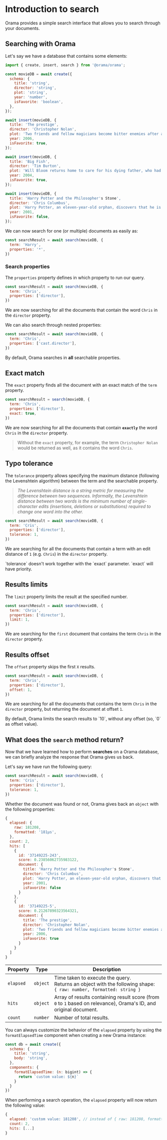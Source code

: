 
# Introduction to search

Orama provides a simple search interface that allows you to search through your documents.

## Searching with Orama

Let's say we have a database that contains some elements:

```javascript copy
import { create, insert, search } from '@orama/orama';

const movieDB = await create({
  schema: {
    title: 'string',
    director: 'string',
    plot: 'string',
    year: 'number',
    isFavorite: 'boolean',
  },
});

await insert(movieDB, {
  title: 'The prestige',
  director: 'Christopher Nolan',
  plot: 'Two friends and fellow magicians become bitter enemies after a sudden tragedy. As they devote themselves to this rivalry, they make sacrifices that bring them fame but with terrible consequences.',
  year: 2006,
  isFavorite: true,
});

await insert(movieDB, {
  title: 'Big Fish',
  director: 'Tim Burton',
  plot: 'Will Bloom returns home to care for his dying father, who had a penchant for telling unbelievable stories. After he passes away, Will tries to find out if his tales were really true.',
  year: 2004,
  isFavorite: true,
});

await insert(movieDB, {
  title: 'Harry Potter and the Philosopher's Stone',
  director: 'Chris Columbus',
  plot: 'Harry Potter, an eleven-year-old orphan, discovers that he is a wizard and is invited to study at Hogwarts. Even as he escapes a dreary life and enters a world of magic, he finds trouble awaiting him.',
  year: 2001,
  isFavorite: false,
});
```

We can now search for one (or multiple) documents as easily as:

```javascript copy
const searchResult = await search(movieDB, {
  term: 'Harry',
  properties: '*',
})
```

### Search properties

The `properties` property defines in which property to run our query.

```javascript copy
const searchResult = await search(movieDB, {
  term: 'Chris',
  properties: ['director'],
})
```

We are now searching for all the documents that contain the word `Chris` in the
`director` property.

We can also search through nested properties:

```javascript copy
const searchResult = await search(movieDB, {
  term: 'Chris',
  properties: ['cast.director'],
})
```

By default, Orama searches in **all** searchable properties.

## Exact match

The `exact` property finds all the document with an exact match of the `term`
property.

```javascript copy
const searchResult = search(movieDB, {
  term: 'Chris',
  properties: ['director'],
  exact: true,
})
```

We are now searching for all the documents that contain **`exactly`** the word
`Chris` in the `director` property.

> Without the `exact` property, for example, the term `Christopher Nolan` would
> be returned as well, as it contains the word `Chris`.

## Typo tolerance

The `tolerance` property allows specifying the maximum distance (following the
Levenshtein algorithm) between the term and the searchable property.

> _The Levenshtein distance is a string metric for measuring the difference
> between two sequences. Informally, the Levenshtein distance between two words
> is the minimum number of single-character edits (insertions, deletions or
> substitutions) required to change one word into the other._

```javascript copy
const searchResult = await search(movieDB, {
  term: 'Cris',
  properties: ['director'],
  tolerance: 1,
})
```

We are searching for all the documents that contain a term with an edit distance
of `1` (e.g. `Chris`) in the `director` property.

<Callout type="warning">
  `tolerance` doesn't work together with the `exact` parameter. `exact` will have priority.
</Callout>

## Results limits

The `limit` property limits the result at the specified number.

```javascript copy
const searchResult = await search(movieDB, {
  term: 'Chris',
  properties: ['director'],
  limit: 1,
})
```

We are searching for the `first` document that contains the term `Chris` in the
`director` property.

## Results offset

The `offset` property skips the first `X` results.

```javascript copy
const searchResult = await search(movieDB, {
  term: 'Chris',
  properties: ['director'],
  offset: 1,
})
```

We are searching for all the documents that contains the term `Chris` in the
`director` property, but returning the document at offset `1`.

<Callout type="info">
  By default, Orama limits the search results to `10`, without any offset (so, `0` as offset value).
</Callout>

## What does the `search` method return?

Now that we have learned how to perform **searches** on a Orama database, we can
briefly analyze the response that Orama gives us back.

Let's say we have run the following query:

```javascript copy
const searchResult = await search(movieDB, {
  term: 'Cris',
  properties: ['director'],
  tolerance: 1,
})
```

Whether the document was found or not, Orama gives back an `object` with the
following properties:

```javascript copy
{
  elapsed: {
    raw: 181208,
    formatted: '181μs',
  },
  count: 2,
  hits: [
    {
      id: '37149225-243',
      score: 0.23856062735983122,
      document: {
        title: 'Harry Potter and the Philosopher's Stone',
        director: 'Chris Columbus',
        plot: 'Harry Potter, an eleven-year-old orphan, discovers that he is a wizard and is invited to study at Hogwarts. Even as he escapes a dreary life and enters a world of magic, he finds trouble awaiting him.',
        year: 2001,
        isFavorite: false
      }
    },
    {
      id: '37149225-5',
      score: 0.21267890323564321,
      document: {
        title: 'The prestige',
        director: 'Christopher Nolan',
        plot: 'Two friends and fellow magicians become bitter enemies after a sudden tragedy. As they devote themselves to this rivalry, they make sacrifices that bring them fame but with terrible consequences.',
        year: 2006,
        isFavorite: true
      }
    }
  ]
}
```

| Property  | Type     | Description                                                                                                         |
| --------- | -------- | ------------------------------------------------------------------------------------------------------------------- |
| `elapsed` | `object` | Time taken to execute the query. <br /> Returns an object with the following shape: <br />` { raw: number, formatted: string } ` |
| `hits`    | `object` | Array of results containing result score (from `0` to `1` based on relevance), Orama's ID, and original document.   |
| `count`   | `number` | Number of total results.                                                                                            |

You can always customize the behavior of the `elapsed` property by using the `formatElapsedTime` component when creating a new Orama instance:

```javascript copy
const db = await create({
  schema: {
    title: 'string',
    body: 'string',
  },
  components: {
    formatElapsedTime: (n: bigint) => {
      return `custom value: ${n}`
    }
  }
})
```

When performing a search operation, the `elapsed` property will now return the following value:

```javascript copy
{
  elapsed: 'custom value: 181208', // instead of { raw: 181208, formatted: '181μs' }
  count: 2,
  hits: [...]
}
```